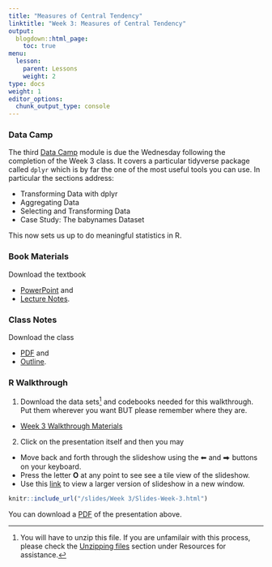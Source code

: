```yaml
---
title: "Measures of Central Tendency"
linktitle: "Week 3: Measures of Central Tendency"
output:
  blogdown::html_page:
    toc: true
menu:
  lesson:
    parent: Lessons
    weight: 2
type: docs
weight: 1
editor_options: 
  chunk_output_type: console
---
```


### Data Camp
The third [Data Camp](https://www.datacamp.com/){target="_blank"} module is due the  Wednesday following the completion of the Week 3 class. It covers a particular tidyverse package called `dplyr` which is by far the one of the most useful tools you can use. In particular the sections address:

- Transforming Data with dplyr
- Aggregating Data
- Selecting and Transforming Data
- Case Study: The babynames Dataset

This now sets us up to do meaningful statistics in R.

### Book Materials
Download the textbook

- [PowerPoint](/slides/Week 3/SSDS_Ch3.pptx){target="_blank"} and
- [Lecture Notes](/lecture_notes/Week 3/SSDS_Ch3.docx){target="_blank"}.

### Class Notes
Download the class

- [PDF](/slides/Week 3/ICS_Ch3.pdf){target="_blank"} and 
- [Outline](/lecture_notes/Week 3/ICN_Ch3.pdf){target="_blank"}.

### R Walkthrough

1. Download the data sets^[You will have to unzip this file. If you are unfamilair with this process, please check the [Unzipping files](/resource/unzipping/) section under Resources for assistance.] and codebooks needed for this walkthrough. Put them wherever you want BUT please remember where they are.

- [Week 3 Walkthrough Materials](/slides/Week 3/Week3data.zip){target="_blank"}

2. Click on the presentation itself and then you may

- Move back and forth through the slideshow using the ⬅ and ⮕ buttons on your keyboard.
- Press the letter **O** at any point to see see a tile view of the slideshow.
- Use this [link](/slides/Week 3/Slides-Week-3.html){target="_blank"} to view a larger version of slideshow in a new window.

```r
knitr::include_url("/slides/Week 3/Slides-Week-3.html")
```

You can download a [PDF](/slides/Week 3/Slides-Week-3.pdf){target="_blank"} of the presentation above. 
